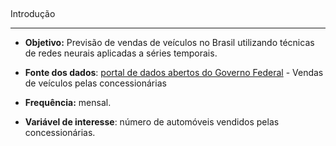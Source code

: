 
##  {#introducao data-menu-title="Introdução"}

[Introdução]{.slide-title}

<hr>

- **Objetivo:** Previsão de vendas de veículos no Brasil utilizando técnicas de redes neurais aplicadas a séries temporais.

- **Fonte dos dados**: [portal de dados abertos do Governo Federal](https://dados.gov.br/dados/conjuntos-dados/7384-vendas-de-veiculos-pelas-concessionarias-automoveis) - Vendas de veículos pelas concessionárias

- **Frequência:** mensal.

- **Variável de interesse**: número de automóveis vendidos pelas concessionárias.



